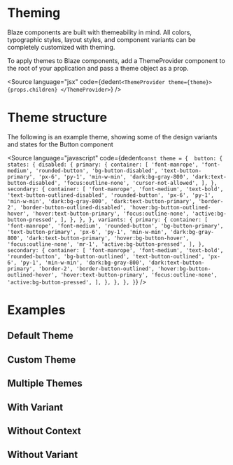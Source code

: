 
<Meta title="@blaze-react/Theming/Getting Started" />

# Theming

Blaze components are built with themeability in mind. All colors, typographic styles, layout styles, and component variants can be completely customized with theming.

To apply themes to Blaze components, add a ThemeProvider component to the root of your application and pass a theme object as a prop.

<Source
  language="jsx"
  code={dedent`
      <ThemeProvider theme={theme}>
        {props.children}
      </ThemeProvider>
  `}
/>

# Theme structure

The following is an example theme, showing some of the design variants and states for the Button component

<Source
  language="javascript"
  code={dedent`
    const theme = { 
      button: {
        states: {
          disabled: {
            primary: {
              container: [
                'font-manrope',
                'font-medium',
                'rounded-button',
                'bg-button-disabled',
                'text-button-primary',
                'px-6',
                'py-1',
                'min-w-min',
                'dark:bg-gray-800',
                'dark:text-button-disabled',
                'focus:outline-none',
                'cursor-not-allowed',
              ],
            },
            secondary: {
              container: [
                'font-manrope',
                'font-medium',
                'text-bold',
                'text-button-outlined-disabled',
                'rounded-button',
                'px-6',
                'py-1',
                'min-w-min',
                'dark:bg-gray-800',
                'dark:text-button-primary',
                'border-2',
                'border-button-outlined-disabled',
                'hover:bg-button-outlined-hover',
                'hover:text-button-primary',
                'focus:outline-none',
                'active:bg-button-pressed',
              ],
            },
          },
        },
        variants: {
          primary: {
            container: [
              'font-manrope',
              'font-medium',
              'rounded-button',
              'bg-button-primary',
              'text-button-primary',
              'px-6',
              'py-1',
              'min-w-min',
              'dark:bg-gray-800',
              'dark:text-button-primary',
              'hover:bg-button-hover',
              'focus:outline-none',
              'mr-1',
              'active:bg-button-pressed',
            ],
          },
          secondary: {
            container: [
              'font-manrope',
              'font-medium',
              'text-bold',
              'rounded-button',
              'bg-button-outlined',
              'text-button-outlined',
              'px-6',
              'py-1',
              'min-w-min',
              'dark:bg-gray-800',
              'dark:text-button-primary',
              'border-2',
              'border-button-outlined',
              'hover:bg-button-outlined-hover',
              'hover:text-button-primary',
              'focus:outline-none',
              'active:bg-button-pressed',
            ],
          },
        },
      },
    }
`}
/>

# Examples

## Default Theme

<Canvas>
  <Story id="blaze-react-theming-all-stories--default" />
</Canvas>

## Custom Theme

<Canvas>
  <Story id="blaze-react-theming-all-stories--custom" />
</Canvas>

## Multiple Themes

<Canvas>
  <Story id="blaze-react-theming-all-stories--multiple" />
</Canvas>

## With Variant

<Canvas>
  <Story id="blaze-react-theming-all-stories--with-variant" />
</Canvas>

## Without Context

<Canvas>
  <Story id="blaze-react-theming-all-stories--without-context" />
</Canvas>

## Without Variant

<Canvas>
  <Story id="blaze-react-theming-all-stories--without-variant" />
</Canvas>
